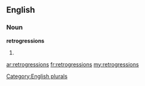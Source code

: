 ==English==

===Noun===
'''retrogressions'''

# {{plural of|[[retrogression]]}}

[[Category:English plurals]]

[[ar:retrogressions]]
[[fr:retrogressions]]
[[my:retrogressions]]